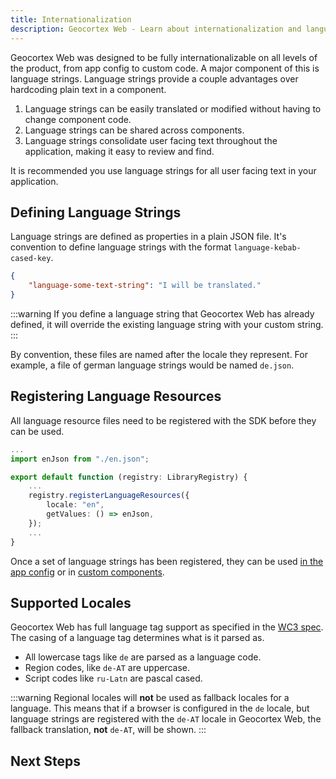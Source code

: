 ```yaml
---
title: Internationalization
description: Geocortex Web - Learn about internationalization and language strings in Geocortex Web
---
```



<!-- cSpell:ignore Latn -->


<TranslationCallout />

Geocortex Web was designed to be fully internationalizable on all levels of the product, from app config to custom code. A major component of this is language strings. Language strings provide a couple advantages over hardcoding plain text in a component.

1. Language strings can be easily translated or modified without having to change component code.
2. Language strings can be shared across components.
3. Language strings consolidate user facing text throughout the application, making it easy to review and find.

It is recommended you use language strings for all user facing text in your application.

## Defining Language Strings

Language strings are defined as properties in a plain JSON file. It's convention to define language strings with the format `language-kebab-cased-key`.

```json title="en.json"
{
    "language-some-text-string": "I will be translated."
}
```

:::warning
If you define a language string that Geocortex Web has already defined, it will override the existing language string with your custom string.
:::

By convention, these files are named after the locale they represent. For example, a file of german language strings would be named `de.json`.

## Registering Language Resources

All language resource files need to be registered with the SDK before they can be used.

```ts title="src/index.ts"
...
import enJson from "./en.json";

export default function (registry: LibraryRegistry) {
    ...
    registry.registerLanguageResources({
        locale: "en",
        getValues: () => enJson,
    });
    ...
}
```

Once a set of language strings has been registered, they can be used [in the app config](configuration-app-config-reference.mdx#internationalization) or in [custom components](sdk-components-internationalization.mdx).

## Supported Locales

Geocortex Web has full language tag support as specified in the [WC3 spec](https://www.w3.org/International/questions/qa-choosing-language-tags#regionsubtag). The casing of a language tag determines what is it parsed as.

-   All lowercase tags like `de` are parsed as a language code.
-   Region codes, like `de-AT` are uppercase.
-   Script codes like `ru-Latn` are pascal cased.

:::warning
Regional locales will **not** be used as fallback locales for a language. This means that if a browser is configured in the `de` locale, but language strings are registered with the `de-AT` locale in Geocortex Web, the fallback translation, **not** `de-AT`, will be shown.
:::

## Next Steps

<UseCaseContainer>
    <UseCaseCard
        title="Internationalization in App Config"
        description="Learn how to use language strings in the app config"
        link="configuration-app-config-reference#internationalization"
    />
    <UseCaseCard
        title="Internationalize Components"
        description="Learn how to use language strings for user facing text in components"
        link="sdk-components-internationalization"
    />
</UseCaseContainer>
